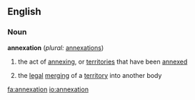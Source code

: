 ==English==

===Noun===
{{wikipedia}}
'''annexation'''  (''plural:'' [[annexations]])
# the act of [[annexing]], or [[territories]] that have been [[annexed]]
#{{law}} the [[legal]] [[merging]] of a [[territory]] into another body

[[fa:annexation]]
[[io:annexation]]